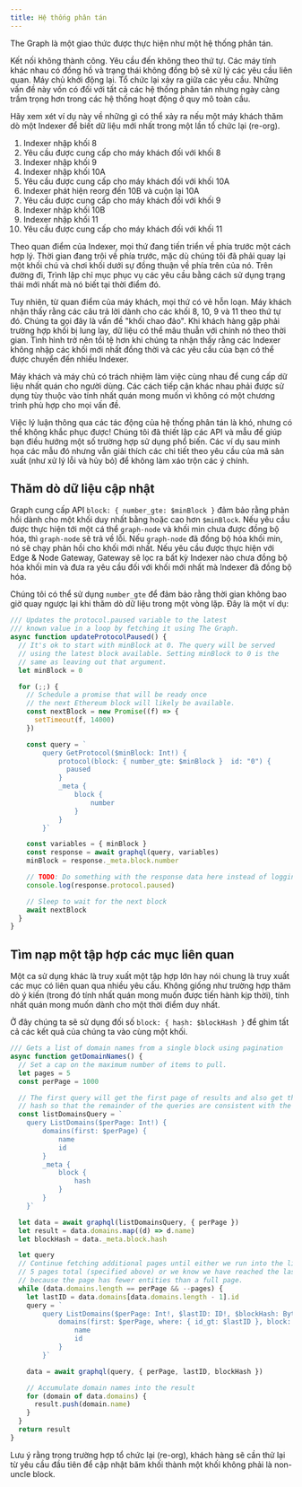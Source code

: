 ```yaml
---
title: Hệ thống phân tán
---
```


The Graph là một giao thức được thực hiện như một hệ thống phân tán.

Kết nối không thành công. Yêu cầu đến không theo thứ tự. Các máy tính khác nhau có đồng hồ và trạng thái không đồng bộ sẽ xử lý các yêu cầu liên quan. Máy chủ khởi động lại. Tổ chức lại xảy ra giữa các yêu cầu. Những vấn đề này vốn có đối với tất cả các hệ thống phân tán nhưng ngày càng trầm trọng hơn trong các hệ thống hoạt động ở quy mô toàn cầu.

Hãy xem xét ví dụ này về những gì có thể xảy ra nếu một máy khách thăm dò một Indexer để biết dữ liệu mới nhất trong một lần tổ chức lại (re-org).

1. Indexer nhập khối 8
2. Yêu cầu được cung cấp cho máy khách đối với khối 8
3. Indexer nhập khối 9
4. Indexer nhập khối 10A
5. Yêu cầu được cung cấp cho máy khách đối với khối 10A
6. Indexer phát hiện reorg đến 10B và cuộn lại 10A
7. Yêu cầu được cung cấp cho máy khách đối với khối 9
8. Indexer nhập khối 10B
9. Indexer nhập khối 11
10. Yêu cầu được cung cấp cho máy khách đối với khối 11

Theo quan điểm của Indexer, mọi thứ đang tiến triển về phía trước một cách hợp lý. Thời gian đang trôi về phía trước, mặc dù chúng tôi đã phải quay lại một khối chú và chơi khối dưới sự đồng thuận về phía trên của nó. Trên đường đi, Trình lập chỉ mục phục vụ các yêu cầu bằng cách sử dụng trạng thái mới nhất mà nó biết tại thời điểm đó.

Tuy nhiên, từ quan điểm của máy khách, mọi thứ có vẻ hỗn loạn. Máy khách nhận thấy rằng các câu trả lời dành cho các khối 8, 10, 9 và 11 theo thứ tự đó. Chúng ta gọi đây là vấn đề "khối chao đảo". Khi khách hàng gặp phải trường hợp khối bị lung lay, dữ liệu có thể mâu thuẫn với chính nó theo thời gian. Tình hình trở nên tồi tệ hơn khi chúng ta nhận thấy rằng các Indexer không nhập các khối mới nhất đồng thời và các yêu cầu của bạn có thể được chuyển đến nhiều Indexer.

Máy khách và máy chủ có trách nhiệm làm việc cùng nhau để cung cấp dữ liệu nhất quán cho người dùng. Các cách tiếp cận khác nhau phải được sử dụng tùy thuộc vào tính nhất quán mong muốn vì không có một chương trình phù hợp cho mọi vấn đề.

Việc lý luận thông qua các tác động của hệ thống phân tán là khó, nhưng có thể không khắc phục được! Chúng tôi đã thiết lập các API và mẫu để giúp bạn điều hướng một số trường hợp sử dụng phổ biến. Các ví dụ sau minh họa các mẫu đó nhưng vẫn giải thích các chi tiết theo yêu cầu của mã sản xuất (như xử lý lỗi và hủy bỏ) để không làm xáo trộn các ý chính.

## Thăm dò dữ liệu cập nhật

Graph cung cấp API `block: { number_gte: $minBlock }` đảm bảo rằng phản hồi dành cho một khối duy nhất bằng hoặc cao hơn `$minBlock`. Nếu yêu cầu được thực hiện tới một cá thể `graph-node` và khối min chưa được đồng bộ hóa, thì `graph-node` sẽ trả về lỗi. Nếu `graph-node` đã đồng bộ hóa khối min, nó sẽ chạy phản hồi cho khối mới nhất. Nếu yêu cầu được thực hiện với Edge & Node Gateway, Gateway sẽ lọc ra bất kỳ Indexer nào chưa đồng bộ hóa khối min và đưa ra yêu cầu đối với khối mới nhất mà Indexer đã đồng bộ hóa.

Chúng tôi có thể sử dụng `number_gte` để đảm bảo rằng thời gian không bao giờ quay ngược lại khi thăm dò dữ liệu trong một vòng lặp. Đây là một ví dụ:

```javascript
/// Updates the protocol.paused variable to the latest
/// known value in a loop by fetching it using The Graph.
async function updateProtocolPaused() {
  // It's ok to start with minBlock at 0. The query will be served
  // using the latest block available. Setting minBlock to 0 is the
  // same as leaving out that argument.
  let minBlock = 0

  for (;;) {
    // Schedule a promise that will be ready once
    // the next Ethereum block will likely be available.
    const nextBlock = new Promise((f) => {
      setTimeout(f, 14000)
    })

    const query = `
        query GetProtocol($minBlock: Int!) {
            protocol(block: { number_gte: $minBlock }  id: "0") {
              paused
            }
            _meta {
                block {
                    number
                }
            }
        }`

    const variables = { minBlock }
    const response = await graphql(query, variables)
    minBlock = response._meta.block.number

    // TODO: Do something with the response data here instead of logging it.
    console.log(response.protocol.paused)

    // Sleep to wait for the next block
    await nextBlock
  }
}
```

## Tìm nạp một tập hợp các mục liên quan

Một ca sử dụng khác là truy xuất một tập hợp lớn hay nói chung là truy xuất các mục có liên quan qua nhiều yêu cầu. Không giống như trường hợp thăm dò ý kiến (trong đó tính nhất quán mong muốn được tiến hành kịp thời), tính nhất quán mong muốn dành cho một thời điểm duy nhất.

Ở đây chúng ta sẽ sử dụng đối số `block: { hash: $blockHash }` để ghim tất cả các kết quả của chúng ta vào cùng một khối.

```javascript
/// Gets a list of domain names from a single block using pagination
async function getDomainNames() {
  // Set a cap on the maximum number of items to pull.
  let pages = 5
  const perPage = 1000

  // The first query will get the first page of results and also get the block
  // hash so that the remainder of the queries are consistent with the first.
  const listDomainsQuery = `
    query ListDomains($perPage: Int!) {
        domains(first: $perPage) {
            name
            id
        }
        _meta {
            block {
                hash
            }
        }
    }`

  let data = await graphql(listDomainsQuery, { perPage })
  let result = data.domains.map((d) => d.name)
  let blockHash = data._meta.block.hash

  let query
  // Continue fetching additional pages until either we run into the limit of
  // 5 pages total (specified above) or we know we have reached the last page
  // because the page has fewer entities than a full page.
  while (data.domains.length == perPage && --pages) {
    let lastID = data.domains[data.domains.length - 1].id
    query = `
        query ListDomains($perPage: Int!, $lastID: ID!, $blockHash: Bytes!) {
            domains(first: $perPage, where: { id_gt: $lastID }, block: { hash: $blockHash }) {
                name
                id
            }
        }`

    data = await graphql(query, { perPage, lastID, blockHash })

    // Accumulate domain names into the result
    for (domain of data.domains) {
      result.push(domain.name)
    }
  }
  return result
}
```

Lưu ý rằng trong trường hợp tổ chức lại (re-org), khách hàng sẽ cần thử lại từ yêu cầu đầu tiên để cập nhật băm khối thành một khối không phải là non-uncle block.
